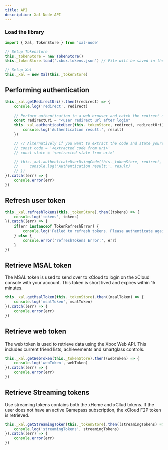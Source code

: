 ```yaml
---
title: API
description: Xal-Node API
---
```


### Load the library

```js
import { Xal, TokenStore } from 'xal-node'

// Setup Tokenstore
this._tokenStore = new TokenStore()
this._tokenStore.load('.xbox.tokens.json') // File will be saved in the current working directory when using relative paths

// Setup Xal
this._xal = new Xal(this._tokenStore)
```

## Performing authentication

```js
this._xal.getRedirectUri().then((redirect) => {
    console.log('redirect', redirect)

    // Perform authentication in a web browser and catch the redirect uri. You can pass the redirect uri directly into the function.
    const redirectUri = "<user redirect url after login"
    this._xal.authenticateUser(this._tokenStore, redirect, redirectUri).then((result) => {
        console.log('Authentication result:', result)
    })

    // // Alternatively if you want to extract the code and state yourself, you can do that too and pass the code and state.
    // const code = '<extracted code from uri>'
    // const state = '<extracted state from uri>'

    // this._xal.authenticateUserUsingCode(this._tokenStore, redirect, code, state).then((result) => {
    //     console.log('Authentication result:', result)
    // })
}).catch((err) => {
    console.error(err)
})
```

## Refresh user token

```js
this._xal.refreshTokens(this._tokenStore).then((tokens) => {
    console.log('tokens', tokens)
}).catch((err) => {
    if(err instanceof TokenRefreshError) {
        console.log('Failed to refresh tokens. Please authenticate again. Error details:', err)
    } else {
        console.error('refreshTokens Error:', err)
    }
})
```

## Retrieve MSAL token

The MSAL token is used to send over to xCloud to login on the xCloud console with your account. This token is short lived and expires within 15 minutes.

```js
this._xal.getMsalToken(this._tokenStore).then((msalToken) => {
    console.log('msalToken', msalToken)
}).catch((err) => {
    console.error(err)
})
```

## Retrieve web token

The web token is used to retrieve data using the Xbox Web API. This includes current friend lists, achievements and smartglass controls.

```js
this._xal.getWebToken(this._tokenStore).then((webToken) => {
    console.log('webToken', webToken)
}).catch((err) => {
    console.error(err)
})
```

## Retrieve Streaming tokens

Use streaming tokens contains both the xHome and xCllud tokens. If the user does not have an active Gamepass subscription, the xCloud F2P token is retrieved.

```js
this._xal.getStreamingToken(this._tokenStore).then((streamingTokens) => {
    console.log('streamingTokens', streamingTokens)
}).catch((err) => {
    console.error(err)
})
```